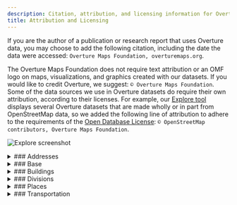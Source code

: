 ```yaml
---
description: Citation, attribution, and licensing information for Overture data sources, data products, and visualizations created with Overture data
title: Attribution and Licensing
---
```


If you are the author of a publication or research report that uses Overture data, you may choose to add the following citation, including the date the data were accessed: `Overture Maps Foundation, overturemaps.org`.

The Overture Maps Foundation does not require text attribution or an OMF logo on maps, visualizations, and graphics created with our datasets. If you would like to credit Overture, we suggest: `© Overture Maps Foundation`. Some of the data sources we use in Overture datasets do require their own attribution, according to their licenses. For example, our [Explore tool](https://explore.overturemaps.org/) displays several Overture datasets that are made wholly or in part from OpenStreetMap data, so we added the following line of attribution to adhere to the requirements of the [Open Database License](https://opendatacommons.org/licenses/odbl/): 
`© OpenStreetMap contributors, Overture Maps Foundation`.


![Explore screenshot](/img/explore-attribution.jpg)



<details>
    <summary>
### Addresses
    </summary>
**License for theme:** The addresses data comes from a variety of sources. All carry permissive open licenses. Some have special terms or require attribution. These terms are outlined below.
#### Australia
- G-NAF © [Geoscape Australia](https://geoscape.com.au/) licensed by the Commonwealth of Australia. Available under the [Open Geo-coded National Address File End User Licence Agreement](https://geoscape.com.au/wp-content/uploads/2024/08/EULA-G-NAF-Core-1.pdf). Distributed by OpenAddresses. Accessed: 2024-12-12.
#### Austria
- © [Austrian Address Register](https://geometadatensuche.inspire.gv.at/metadatensuche/srv/ger/catalog.search#/metadata/bd28c2b0-4ea5-41c2-8847-b7e8711a6512). Available under [CC BY 4.0](https://creativecommons.org/licenses/by/4.0/). Distributed by OpenAddresses. Accessed: 2024-12-12.
#### Belgium
- Wallonia data from [ICAR](https://opendata.bosa.be/index.fr.html). Available under [CC BY 4.0](https://creativecommons.org/licenses/by/4.0/). Accessed: 2024-12-12.
- Flanders data from [AR (Adressenregister)](https://opendata.bosa.be/index.fr.html). Available under [CC BY 4.0](https://creativecommons.org/licenses/by/4.0/). Accessed: 2024-12-12.
- Brussels data from [UrbiS](https://opendata.bosa.be/index.fr.html). Available under [CC BY 4.0](https://creativecommons.org/licenses/by/4.0/). Accessed: 2024-12-12.
#### Brazil
- [IBGE (Instituto Brasileiro de Geografia e Estatística)](https://www.ibge.gov.br/). Available under [CC0](https://creativecommons.org/public-domain/cc0/). Distributed by AddressForAll. Accessed: 2024-10-13
#### Canada
- [Statistics Canada, National Address Register](https://www150.statcan.gc.ca/n1/pub/46-26-0002/462600022022001-eng.htm), 2024. Reproduced and distributed on an "as is" basis with the permission of Statistics Canada. Available under [OGL - Statistics Canada Open Licence](https://www.statcan.gc.ca/en/reference/licence). Distributed by OpenAddresses. Accessed: 2024-12-12.
#### Chile
- © [Instituto Nacional de Estadísticas](https://www.ine.es/). Available under CC BY 4.0. Distributed by AddressForAll. Accessed: 2024-10-13.
#### Colombia
- [Departamento Administrativo Nacional de Estadística (DANE)](https://www.dane.gov.co/). Available under [CC BY 4.0](https://creativecommons.org/licenses/by/4.0/). Distributed by OpenAddresses. Accessed: 2024-12-12.
#### Croatia
- [Državna geodetska uprava](https://inspire-geoportal.ec.europa.eu/srv/eng/catalog.search#/datasetdetails?resourceId=d3104048-688a-4305-9471-77288cc6e350). Available under an [Open License](https://data.gov.hr/otvorena-dozvola). Distributed by OpenAddresses. Accessed: 2024-12-12.
#### Czechia
- Contains data from [Český úřad zeměměřický a katastrální (ČÚZK)](https://vdp.cuzk.cz). Available under [CC-BY 4.0](https://creativecommons.org/licenses/by/4.0/). Distributed by OpenAddresses. Accessed: 2024-12-12.
#### Denmark
- Contains data from the [Danish Agency for Data Supply and Infrastructure](https://eng.sdfi.dk/). [Terms of use for free geographic data](https://dataforsyningen.dk/asset/PDF/rettigheder_vilkaar/Vilk%C3%A5r%20for%20brug%20af%20frie%20geografiske%20data.pdf). Distributed by OpenAddresses. Accessed: 2024-12-12.
#### Estonia
- Data courtesy of [Estonian Land Board (MAA-AMET)](https://geoportaal.maaamet.ee/eng/). Available under [CC0](https://creativecommons.org/public-domain/cc0/). Distributed by OpenAddresses. Accessed: 2024-12-12.
#### Finland
- [© Väestörekisterikeskus](https://www.avoindata.fi/data/fi/dataset/rakennusten-osoitetiedot-koko-suomi). Available under [CC BY 4.0](https://creativecommons.org/licenses/by/4.0/). Distributed by OpenAddresses. Accessed: 2024-12-12.
#### France
- Data from [The national address site of the French Republic](https://adresse.data.gouv.fr/). Available under [LICENCE OUVERTE / OPEN LICENCE V2 - Etalab 2.0](https://www.etalab.gouv.fr/wp-content/uploads/2017/04/ETALAB-Licence-Ouverte-v2.0.pdf). Distributed by OpenAddresses. Accessed: 2024-12-12.
#### Germany
- Baden-Württemberg data from [LGL](https://www.lgl-bw.de/Produkte/Liegenschaftskataster/Hauskoordinaten/). Available under [DL-DE->BY-2.0](https://www.govdata.de/dl-de/by-2-0). Distributed by OpenAddresses. Accessed: 2024-12-12. 
- Berlin data from [Geoportal Berlin](https://daten.berlin.de/tags/amtlichen-hauskoordinaten). Available under [DL-DE->BY-2.0](https://www.govdata.de/dl-de/by-2-0). Distributed by OpenAddresses. Accessed: 2024-12-12.
- Brandenburg data from [GeoBasis-DE/LGB](https://geobasis-bb.de/lgb/de/geodaten/liegenschaftskataster/georeferenzierte-adresse/). Available under [DL-DE->BY-2.0](https://www.govdata.de/dl-de/by-2-0). Distributed by OpenAddresses. Accessed: 2024-12-12.
- Bremen data from [Landesamt GeoInformation Bremen](https://www.geo.bremen.de/produkte/katasterprodukte/auszuege-aus-dem-liegenschaftskataster-12272). Available under [CC BY 4.0](https://creativecommons.org/licenses/by/4.0/). Distributed by OpenAddresses. Accessed: 2024-12-12. 
- City of Rostock data from [Hanse- und Universitätsstadt Rostock](http://www.opendata-hro.de/). Available under [CC0 1.0](https://creativecommons.org/publicdomain/zero/1.0/). Distributed by OpenAddresses. Accessed: 2024-12-12.
- Hamburg data from [Freie und Hansestadt Hamburg, Landesbetrieb Geoinformation und Vermessung](http://suche.transparenz.hamburg.de/dataset/alkis-adressen-hamburg6). Available under [DL-DE->BY-2.0](https://www.govdata.de/dl-de/by-2-0). Distributed by OpenAddresses. Accessed: 2024-12-12.
- Hesse data from [Hessischen Verwaltung für Bodenmanagement und Geoinformation](https://gds.hessen.de/INTERSHOP/web/WFS/HLBG-Geodaten-Site/de_DE/-/EUR/ViewDownloadcenter-Start?path=Liegenschaftskataster/Hauskoordinaten%20ohne%20Postalische%20Angaben%20(txt)). Available under [DL-DE->Zero-2.0](https://www.govdata.de/dl-de/zero-2-0). Distributed by OpenAddresses. Accessed: 2024-12-12.
- North Rhine-Westphalia data from [Geobasis NRW](https://www.opengeodata.nrw.de/produkte/geobasis/lk/akt/gebref_txt/). Available under [DL-DE->Zero-2.0](https://www.govdata.de/dl-de/zero-2-0). Distributed by OpenAddresses. Accessed: 2024-12-12.
- Rhineland-Palatinate data from [GeoBasis-DE/LVermGeo RP](https://lvermgeo.rlp.de/geodaten-geoshop/open-data). Available under [DL-DE->BY-2.0](https://www.govdata.de/dl-de/by-2-0). Distributed by OpenAddresses. Accessed: 2024-12-12.
- Saarland data from [GeoBasis-DE/LVermGeo SL](https://geoportal.saarland.de/mapbender/php/mod_iso19139ToHtml.php?url=https%3A%2F%2Fgeoportal.saarland.de%2Fmapbender%2Fphp%2Fmod_dataISOMetadata.php%3FoutputFormat%3Diso19139%26id%3Dcfc63fce-d914-4486-8f4f-c3c0973ddb64). Available under [DL-DE->BY-2.0](https://www.govdata.de/dl-de/by-2-0). Distributed by OpenAddresses. Accessed: 2024-12-12.
- Saxony data from [Staatsbetrieb Geobasisinformation und Vermessung Sachsen](https://www.geodaten.sachsen.de/downloadbereich-hauskoordinaten-4172.html). Available under [DL-DE->BY-2.0](https://www.govdata.de/dl-de/by-2-0). Distributed by OpenAddresses. Accessed: 2024-12-12.
- Saxony-Anhalt data from [GeoBasis-DE/LVermGeo ST](https://www.lvermgeo.sachsen-anhalt.de/de/gdp-open-data.html). Available under [DL-DE->BY-2.0](https://www.govdata.de/dl-de/by-2-0). Distributed by OpenAddresses. Accessed: 2024-12-12.
- Schleswig-Holstein data from [©GeoBasis-DE/LVermGeo SH](https://geodaten.schleswig-holstein.de/gaialight-sh/_apps/dladownload/lizenz.html). Available under [CC BY 4.0](https://geodaten.schleswig-holstein.de/gaialight-sh/_apps/dladownload/lizenz.html). Distributed by OpenAddresses. Accessed: 2024-12-12.
- Thuringia data from [Freistaat Thüringen](https://geoportal.thueringen.de/gdi-th/download-offene-geodaten). Available under [DL-DE->BY-2.0](https://www.govdata.de/dl-de/by-2-0). Distributed by OpenAddresses. Accessed: 2024-12-12.
#### Iceland
- [Stadfangaskra/Byggðastofnun](https://fasteignaskra.is/). Available under [Guidelines regarding the reuse of public information](https://opingogn.is/pages/notkunarleidbeiningar). Accessed: 2024-12-12.
#### Italy
- Emilia-Romagna data from [Regione Emilia-Romagna](https://geoportale.regione.emilia-romagna.it/catalogo/dati-cartografici/cartografia-di-base/database-topografico-regionale/gestione-viabilita-e-indirizzi/toponimi-e-numeri-civici/layer). Available under [CC BY 4.0](https://creativecommons.org/licenses/by/4.0/). Distributed by OpenAddresses. Accessed: 2024-12-12.
- Friuli-Venezia Giulia data from [IRDAT](https://www.dati.friuliveneziagiulia.it/Regioni-e-citt-/Numeri-Civici-Ascot/fcre-uegn/about_data). Available under [IODL 2.0](http://www.dati.gov.it/iodl/2.0/). Distributed by OpenAddresses. Accessed: 2024-12-12.
- Liguria data from [Regione Liguria](https://srvcarto.regione.liguria.it/geoservices/apps/viewer/pages/apps/download/index.html?id=2383). Available under [CC BY 4.0](https://creativecommons.org/licenses/by/4.0/). Distributed by OpenAddresses. Accessed: 2024-12-12.
- Lombardy data from [Regione Lombardia](https://www.geoportale.regione.lombardia.it/home). Available under [IODL 2.0](http://www.dati.gov.it/iodl/2.0/). Distributed by OpenAddresses. Accessed: 2024-12-12.
- Piedmont data from [BDTRE](https://www.geoportale.piemonte.it/geonetwork/srv/ita/catalog.search#/metadata/r_piemon:294c64e5-5888-43c4-9bb7-e3636721230e). Available under [CC BY 4.0](https://creativecommons.org/licenses/by/4.0/). Distributed by OpenAddresses. Accessed: 2024-12-12.
- Sardinia data from [Regione Autonoma della Sardegna](http://www.sardegnageoportale.it/index.php?xsl=1598&s=291551&v=2&c=8831&t=1). Available under [IODL 2.0](http://www.dati.gov.it/iodl/2.0/). Distributed by OpenAddresses. Accessed: 2024-12-12.
- Sicily data from [Regione Siciliana](https://dati.regione.sicilia.it/dataset/carta-tecnica-numerica-scala-1-2-000-numeri-civici). Available under [CC BY 4.0](https://creativecommons.org/licenses/by/4.0/). Distributed by OpenAddresses. Accessed: 2024-12-12.
- South Tyrol data from [Autonome Provinz Bozen - Südtirol](http://geoportal.buergernetz.bz.it/). Available under [CC0 1.0](https://creativecommons.org/publicdomain/zero/1.0/). Distributed by OpenAddresses. Accessed: 2024-12-12.
- Tuscany data from [Regione Toscana](http://www502.regione.toscana.it/geoscopio/download/grafo_stradale/). Available under [CC BY 4.0](https://creativecommons.org/licenses/by/4.0/). Distributed by OpenAddresses. Accessed: 2024-12-12.
- Umbria data from [Regione Umbria - SIAT](https://geodati.gov.it/geoportale/visualizzazione-metadati?keyword=UMBRIA). Available under [CC BY 3.0](http://creativecommons.org/licenses/by/3.0/). Distributed by OpenAddresses. Accessed: 2024-12-12.
- Verona data from [Comune di Verona](http://www.comune.verona.it/nqcontent.cfm?a_id=41435). Available under [IODL 2.0](http://www.dati.gov.it/iodl/2.0/). Distributed by OpenAddresses. Accessed: 2024-12-12.
#### Japan
- [Japanese Ministry of Land, Infrastructure and Transport](https://nlftp.mlit.go.jp/isj/index.html). Available under [CC BY 4.0](https://creativecommons.org/licenses/by/4.0/). Distributed by OpenAddresses. Accessed: 2024-12-12.
#### Latvia
- [Valsts digitālās attīstības aģentūra](https://data.gov.lv/dati/eng/dataset/adreses-inspire/resource/22e0163f-b107-4f5b-9588-26a065f01c45). Available under [CC BY 4.0](https://creativecommons.org/licenses/by/4.0/). Distributed by OpenAddresses. Accessed: 2024-12-12.
#### Liechtenstein
- Contains data from [Liechtensteinische Landesverwaltung](https://service.geo.llv.li/download//getfile.php?theme=officialAdress). Available under [OGD v2](https://service.geo.llv.li/download//officialAdress/AbiOGDLizenz.pdf). Distributed by OpenAddresses. Accessed: 2024-12-12.
#### Lithuania
- [State Enterprise Centre of Registers](https://www.registrucentras.lt/en/). Available under [CC BY 4.0](https://creativecommons.org/licenses/by/4.0/). Distributed by OpenAddresses. Accessed: 2024-12-12.
#### Luxembourg
- [The Luxembourg open data platform](https://data.public.lu/fr/). Available under [CC0](https://creativecommons.org/public-domain/cc0/). Distributed by OpenAddresses. Accessed: 2024-12-12.
#### Mexico
- [INEGI, Censos Económicos](https://en.www.inegi.org.mx/default.html). [TÉRMINOS DE LIBRE USO DE LA INFORMACIÓN DEL INEGI](https://www.inegi.org.mx/contenidos/inegi/doc/terminos_info.pdf). Distributed by OpenAddresses. Accessed: 2024-12-12.
#### Netherlands
- [Nationaal Georegister](https://www.nationaalgeoregister.nl/geonetwork/srv/dut/catalog.search#/home). Available under [PDM 1.0](https://creativecommons.org/publicdomain/mark/1.0/deed.nl). Distributed by OpenAddresses. Accessed: 2024-12-12.
#### New Zealand
- [Land Information New Zealand (LINZ)](https://www.linz.govt.nz/). Available under [CC BY 4.0](https://creativecommons.org/licenses/by/4.0/). Distributed by OpenAddresses. Accessed: 2024-12-12.
#### Norway
- [Kartverket](https://kartkatalog.geonorge.no/metadata/1dbc5658-3740-4574-8c71-d01dbf6584f0). Available under [CC BY 4.0](https://creativecommons.org/licenses/by/4.0/). Accessed: 2024-10-13.
#### Poland
- Poland data from [Polish Law on Geodesy and Cartography](https://inspire-geoportal.ec.europa.eu/srv/eng/catalog.search#/datasetdetails?resourceId=a3990e57-5f0f-4bd6-94c9-47d46b692087). Available under [No conditions to access and use](https://inspire.ec.europa.eu/metadata-codelist/ConditionsApplyingToAccessAndUse/noConditionsApply). Distributed by OpenAddresses. Accessed: 2024-12-12.
#### Portugal
- [Instituto Nacional de Estatística](https://www.ine.pt/xportal/xmain?xpgid=ine_main&xpid=INE). Distributed by OpenAddresses. Accessed: 2024-12-12.
#### Slovenia
- [GURS](https://ipi.eprostor.gov.si/jgp/data). Available under [CC BY 4.0](https://creativecommons.org/licenses/by/4.0/). Accessed: 2024-12-12.
#### Slovakia
- [Ministerstvo vnútra Slovenskej republiky / Ministry of Interior of the Slovak Republic](https://data.gov.sk/dataset/register-adries-register-vchodov). Available under [CC0 1.0](https://creativecommons.org/publicdomain/zero/1.0/). Distributed by OpenAddresses. Accessed: 2024-12-12.
#### Spain
- [scne.es](https://centrodedescargas.cnig.es/CentroDescargas/buscadorCatalogo.do). Available under [CC BY 4.0](http://www.ign.es/resources/licencia/Condiciones_licenciaUso_IGN.pdf). Distributed by OpenAddresses. Accessed: 2024-12-12.
#### Switzerland
- [SwissTopo](https://www.swisstopo.admin.ch). [Terms of use for free geodata](https://www.swisstopo.admin.ch/de/nutzungsbedingungen-kostenlose-geodaten-und-geodienste). Distributed by OpenAddresses. Accessed: 2024-12-12.
#### Taiwan
- [Changhua County Government Civil Affairs Office](https://data.gov.tw/dataset/170727). Available under [CC BY 4.0](https://data.gov.tw/license). Distributed by OpenAddresses. Accessed: 2024-12-12.
- [Kaohsiung City Government Civil Affairs Bureau](https://data.gov.tw/dataset/167131). Available under [CC BY 4.0](https://data.gov.tw/license). Distributed by OpenAddresses. Accessed: 2024-12-12.
- [Keelung City Government Civil Affairs Bureau](https://www.klcg.gov.tw/tw/civil/2209-292163.html). Available under [CC BY 4.0](https://data.gov.tw/license). Distributed by OpenAddresses. Accessed: 2024-12-12.
- [Miaoli Civil Affairs Office](https://opendata.miaoli.gov.tw/OpenDataDetail.aspx?n=9404&sms=0&s=1550). Available under [CC BY 4.0](https://data.gov.tw/license). Distributed by OpenAddresses. Accessed: 2024-12-12.
- [New Taipei City Government Civil Affairs Bureau](https://data.gov.tw/dataset/168887). Available under [CC BY 4.0](https://data.gov.tw/license). Distributed by OpenAddresses. Accessed: 2024-12-12.
- [Taichung City Government Civil Affairs Bureau](https://data.gov.tw/dataset/169806). Available under [CC BY 4.0](https://data.gov.tw/license). Distributed by OpenAddresses. Accessed: 2024-12-12.
- [Tainan City Government Civil Affairs Bureau](https://data.gov.tw/dataset/120044). Available under [CC BY 4.0](https://data.gov.tw/license). Distributed by OpenAddresses. Accessed: 2024-12-12.
- [Taipei City Government Civil Affairs Bureau](https://data.gov.tw/dataset/155472). Available under [CC BY 4.0](https://data.gov.tw/license). Distributed by OpenAddresses. Accessed: 2024-12-12.
- [Taoyuan City Government Civil Affairs Bureau](https://data.gov.tw/dataset/157689). Available under [CC BY 4.0](https://data.gov.tw/license). Distributed by OpenAddresses. Accessed: 2024-12-12.
- [Yunlin County Government](https://data.gov.tw/dataset/166201). Available under [CC BY 4.0](https://data.gov.tw/license). Distributed by OpenAddresses. Accessed: 2024-12-12.
#### United States
- [City and County of San Francisco](https://data.sfgov.org/api/views/ramy-di5m/rows.csv?accessType=DOWNLOAD&api_foundry=true). Available under [Public Domain Dedication and License (PDDL) v1.0](https://opendatacommons.org/licenses/pddl/1-0/). Distributed by OpenAddresses. Accessed: 2024-12-12.
- [Fresno County](https://datasharing-cofgisonline.hub.arcgis.com/datasets/aec096ac4c1543c0bb3598523634db33_1/explore). Available under [CC0 1.0](https://creativecommons.org/publicdomain/zero/1.0/). Distributed by OpenAddresses. Accessed: 2024-12-12.
- [Los Angeles County](https://lacounty.maps.arcgis.com/sharing/rest/content/items/fa47b95a2f704df094cc19b834f4fb07/data). Available under [CC0 ](https://creativecommons.org/public-domain/cc0/). Distributed by OpenAddresses. Accessed: 2024-12-12.
- [MassGIS](https://arcgisserver.digital.mass.gov/arcgisserver/rest/services/AGOL/MassGIS_Master_Address_Points/MapServer/0). Available under [Public Domain](https://creativecommons.org/public-domain/cc0/). Distributed by OpenAddresses. Accessed: 2024-12-12.
- [Napa County](https://gisdata.countyofnapa.org/datasets/napacounty::addresses-all/about). Available under [Public Domain Dedication and License (PDDL) v1.0](https://opendatacommons.org/licenses/pddl/1-0/). Distributed by OpenAddresses. Accessed: 2024-12-12.
- [National Address Database (NAD)](https://www.transportation.gov/gis/national-address-database) from the U.S. Department of Transportation and the individual states that contribute to the database. [National Address Database (NAD) Disclaimer](https://www.transportation.gov/mission/open/gis/national-address-database/national-address-database-nad-disclaimer). The National Address Database is licensed under the National Address Database Access and Usage License. Accessed: 2024-07-07.
- [Nevada County](https://maps-nevcounty.opendata.arcgis.com/datasets/nevcounty::parcel-situs-address/about). Available under [CC BY 4.0](https://creativecommons.org/licenses/by/4.0). Distributed by OpenAddresses. Accessed: 2024-12-12.
- [Open Data Terms of Use](https://opendata.cityofnewyork.us/overview/) for NYC Open Data. Address data from the NYC Department of City Planning. Accessed: 2024-09-04.
- [Sacramento County](https://services1.arcgis.com/5NARefyPVtAeuJPU/ArcGIS/rest/services/Address/FeatureServer/0). Available under [CC BY 4.0](https://creativecommons.org/licenses/by/4.0). Distributed by OpenAddresses. Accessed: 2024-12-12.
- [Santa Cruz County](https://www.santacruzcountyca.gov/departments/geographicinformationsystems(gis).aspx). Available under [CC0 (assumed)](https://creativecommons.org/public-domain/cc0/). Distributed by OpenAddresses. Accessed: 2024-12-12.
#### Uruguay
- Contains data from [Infraestructura de Datos Espaciales](https://dl.digital-guard.org/out/a4a_uy_geoaddress_85800000202101_csv.zip). Available under [CC-BY 4.0](https://creativecommons.org/licenses/by/4.0/). Distributed by OpenAddresses. Accessed: 2024-12-12.
</details>


<details>
    <summary>
### Base
    </summary>
**License for theme:** [ODbL](https://opendatacommons.org/licenses/odbl/)
- © OpenStreetMap contributors. Available under the [Open Database License](https://www.openstreetmap.org/copyright).
- Data from the [Daylight Map Distribution](https://daylightmap.org/)
- [ESA WorldCover](https://esa-worldcover.org/en/data-access). Available under [CC BY 4.0 DEED](https://creativecommons.org/licenses/by/4.0/).
- Data products from [ETOPO1](https://www.ncei.noaa.gov/products/etopo-global-relief-model). Available under [Open Data Commons Public Domain Dedication and License](https://www.nature.com/articles/s41597-022-01132-9).
- Data from [GLOBathy](https://www.nature.com/articles/s41597-022-01132-9). Available under [CC0 1.0 (assumed)](https://www.nature.com/articles/s41597-022-01132-9).
</details>


<details>
    <summary>
### Buildings
    </summary>
**License for theme:** [ODbL](https://opendatacommons.org/licenses/odbl/)
- © OpenStreetMap contributors. Available under the [Open Database License](https://www.openstreetmap.org/copyright).
- Data from [Microsoft](https://www.microsoft.com/en-us/)
- [Esri Community Maps contributors](https://communitymaps.arcgis.com/home/). Available under [CC BY 4.0](https://creativecommons.org/licenses/by/4.0/).
- [Google Open Buildings](https://arxiv.org/abs/2107.12283). Available under [CC BY 4.0](https://creativecommons.org/licenses/by/4.0/).
- [USGS 3D Elevation Program Digital Elevation Program](https://www.usgs.gov/3d-elevation-program).
</details>


<details>
    <summary>
### Divisions
    </summary>
**License for theme:** [ODbL](https://opendatacommons.org/licenses/odbl/)
- © OpenStreetMap contributors. Available under the [Open Database License](https://www.openstreetmap.org/copyright).
- [geoBoundaries](https://www.geoboundaries.org/). Available under [CC BY 4.0](https://creativecommons.org/licenses/by/4.0/).
- [Esri Community Maps contributors](https://communitymaps.arcgis.com/home/). Available under [CC BY 4.0](https://creativecommons.org/licenses/by/4.0/).
</details>


<details>
    <summary>
### Places
    </summary>
**License for theme:** [CDLA Permissive 2.0](https://cdla.dev/permissive-2-0/)
- Data from [Meta](https://about.meta.com/).
- Data from [Microsoft](https://www.microsoft.com/en-us/).
</details>


<details>
    <summary>
### Transportation
    </summary>
**License for theme:** [ODbL](https://opendatacommons.org/licenses/odbl/)
- © OpenStreetMap contributors. Available under the [Open Database License](https://www.openstreetmap.org/copyright).
- Data from [TomTom](https://www.tomtom.com/).
</details>